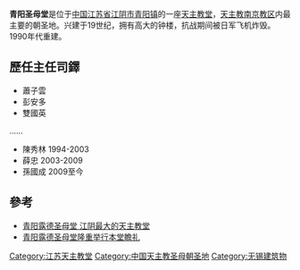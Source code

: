 '''青阳圣母堂'''是位于[[中国|中国]][[江苏省|江苏省]][[江阴市|江阴市]][[青阳镇_(江阴市)|青阳镇]]的一座[[天主教堂|天主教堂]]，[[天主教南京教区|天主教南京教区]]内最主要的朝圣地。兴建于19世纪，拥有高大的钟楼，抗战期间被日军飞机炸毁。1990年代重建。

== 歷任主任司鐸 ==
* 蕭子雲
* 彭安多
* 雙國英
……
* 陳秀林 1994-2003
* 薛忠   2003-2009
* 孫國成 2009至今

== 參考 ==
*[http://travel.sina.com.cn/china/2013-11-25/1604233120.shtml 青阳露德圣母堂 江阴最大的天主教堂]
*[https://web.archive.org/web/20151222145047/http://www.ijiangyin.com/article-326322-1.html 青阳露德圣母堂隆重举行本堂瞻礼]

[[Category:江苏天主教堂|Category:江苏天主教堂]]
[[Category:中国天主教圣母朝圣地|Category:中国天主教圣母朝圣地]]
[[Category:无锡建筑物|Category:无锡建筑物]]
{{Religion-buil-stub}}
{{Jiangsu-stub}}